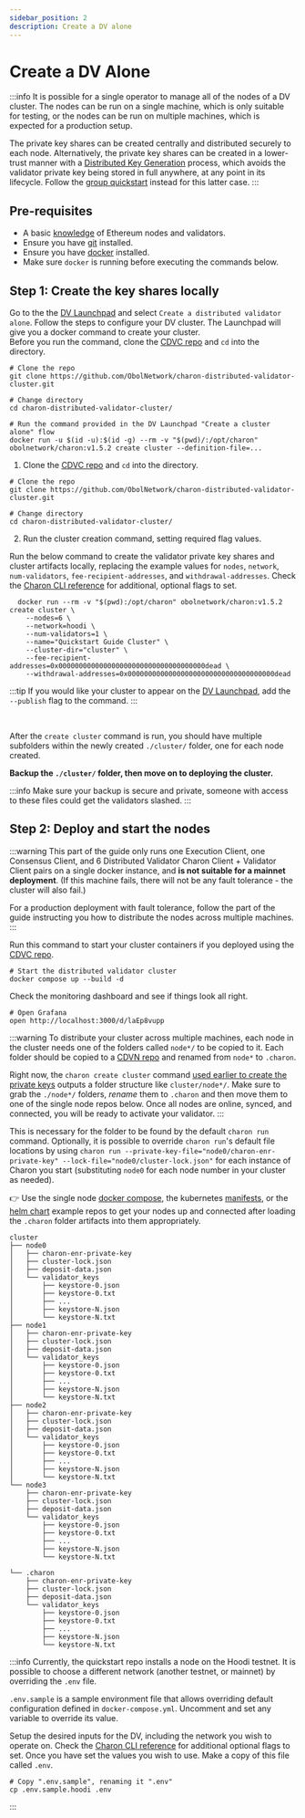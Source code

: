 ```yaml
---
sidebar_position: 2
description: Create a DV alone
---
```


# Create a DV Alone

:::info
It is possible for a single operator to manage all of the nodes of a DV cluster. The nodes can be run on a single machine, which is only suitable for testing, or the nodes can be run on multiple machines, which is expected for a production setup.

The private key shares can be created centrally and distributed securely to each node. Alternatively, the private key shares can be created in a lower-trust manner with a [Distributed Key Generation](../../learn/intro/key-concepts.md#distributed-validator-key-generation-ceremony) process, which avoids the validator private key being stored in full anywhere, at any point in its lifecycle. Follow the [group quickstart](./quickstart_group.mdx) instead for this latter case.
:::

## Pre-requisites
  <ul>
    <li>A basic <a href="https://docs.ethstaker.cc/ethstaker-knowledge-base/" target="_blank">knowledge</a> of Ethereum nodes and validators.</li>
    <li>Ensure you have <a href="https://git-scm.com/downloads" target="_blank">git</a> installed.</li>
    <li>Ensure you have <a href="https://docs.docker.com/engine/install/" target="_blank">docker</a> installed.</li>
    <li>Make sure <code>docker</code> is running before executing the commands below.</li>
  </ul>

## Step 1: Create the key shares locally

<Tabs groupId="Launchpad-other">
  <TabItem value="Launchpad" label="Launchpad" default>
    Go to the the <a href="/docs/dvl/intro#dv-launchpad-links">DV Launchpad</a> and select <code>Create a distributed validator alone</code>. Follow the steps to configure your DV cluster. The Launchpad will give you a docker command to create your cluster. <br/>Before you run the command, clone the <a href="https://github.com/ObolNetwork/charon-distributed-validator-cluster.git">CDVC repo</a> and <code>cd</code> into the directory.

  ```shell
  # Clone the repo
  git clone https://github.com/ObolNetwork/charon-distributed-validator-cluster.git

  # Change directory
  cd charon-distributed-validator-cluster/

  # Run the command provided in the DV Launchpad "Create a cluster alone" flow
  docker run -u $(id -u):$(id -g) --rm -v "$(pwd)/:/opt/charon" obolnetwork/charon:v1.5.2 create cluster --definition-file=...
  ```

  </TabItem>

  <TabItem value="CLI" label="CLI">

1. Clone the <a href="https://github.com/ObolNetwork/charon-distributed-validator-cluster">CDVC repo</a> and <code>cd</code> into the directory.

  ```shell
  # Clone the repo
  git clone https://github.com/ObolNetwork/charon-distributed-validator-cluster.git

  # Change directory
  cd charon-distributed-validator-cluster/
  ```

2. Run the cluster creation command, setting required flag values.

  Run the below command to create the validator private key shares and cluster artifacts locally, replacing the example values for `nodes`, `network`, `num-validators`, `fee-recipient-addresses`,  and `withdrawal-addresses`.
  Check the [Charon CLI reference](../../learn/charon/charon-cli-reference.md#create-a-full-cluster-locally) for additional, optional flags to set.

  ```shell
    docker run --rm -v "$(pwd):/opt/charon" obolnetwork/charon:v1.5.2 create cluster \
      --nodes=6 \
      --network=hoodi \
      --num-validators=1 \
      --name="Quickstart Guide Cluster" \
      --cluster-dir="cluster" \
      --fee-recipient-addresses=0x000000000000000000000000000000000000dead \
      --withdrawal-addresses=0x000000000000000000000000000000000000dead
  ```

:::tip
If you would like your cluster to appear on the [DV Launchpad](../../learn/intro/launchpad.md), add the `--publish` flag to the command.
:::

  </TabItem>
</Tabs>
<br />

After the `create cluster` command is run, you should have multiple subfolders within the newly created `./cluster/` folder, one for each node created.

**Backup the `./cluster/` folder, then move on to deploying the cluster.**

:::info
Make sure your backup is secure and private, someone with access to these files could get the validators slashed.
:::

## Step 2: Deploy and start the nodes

<Tabs groupId="Local nodes-distributed nodes">
  <TabItem value="Run the nodes on a single machine" label="Run the nodes on a single machine" default>

:::warning
This part of the guide only runs one Execution Client, one Consensus Client, and 6 Distributed Validator Charon Client + Validator Client pairs on a single docker instance, and **is not suitable for a mainnet deployment**. (If this machine fails, there will not be any fault tolerance - the cluster will also fail.)

For a production deployment with fault tolerance, follow the part of the guide instructing you how to distribute the nodes across multiple machines.
:::

Run this command to start your cluster containers if you deployed using the [CDVC repo](https://github.com/ObolNetwork/charon-distributed-validator-cluster).

```shell
# Start the distributed validator cluster
docker compose up --build -d
```

Check the monitoring dashboard and see if things look all right.

```shell
# Open Grafana
open http://localhost:3000/d/laEp8vupp
```

  </TabItem>
  <TabItem value="Run the nodes on many machines" label="Run the nodes on multiple machines">

:::warning
To distribute your cluster across multiple machines, each node in the cluster needs one of the folders called `node*/` to be copied to it. Each folder should be copied to a [CDVN repo](https://github.com/ObolNetwork/charon-distributed-validator-node) and renamed from `node*` to `.charon`.

Right now, the `charon create cluster` command [used earlier to create the private keys](./quickstart_alone#step-1-create-the-key-shares-locally) outputs a folder structure like `cluster/node*/`. Make sure to grab the `./node*/` folders, *rename* them to `.charon` and then move them to one of the single node repos below. Once all nodes are online, synced, and connected, you will be ready to activate your validator.
:::

 This is necessary for the folder to be found by the default `charon run` command. Optionally, it is possible to override `charon run`'s default file locations by using `charon run --private-key-file="node0/charon-enr-private-key" --lock-file="node0/cluster-lock.json"` for each instance of Charon you start (substituting `node0` for each node number in your cluster as needed).

 :point_right: Use the single node [docker compose](https://github.com/ObolNetwork/charon-distributed-validator-node), the kubernetes [manifests](https://github.com/ObolNetwork/charon-k8s-distributed-validator-node), or the [helm chart](https://github.com/ObolNetwork/helm-charts) example repos to get your nodes up and connected after loading the `.charon` folder artifacts into them appropriately.
<br />

```log title="Output from create cluster"
cluster
├── node0
│   ├── charon-enr-private-key
│   ├── cluster-lock.json
│   ├── deposit-data.json
│   └── validator_keys
│       ├── keystore-0.json
│       ├── keystore-0.txt
│       ├── ...
│       ├── keystore-N.json
│       └── keystore-N.txt
├── node1
│   ├── charon-enr-private-key
│   ├── cluster-lock.json
│   ├── deposit-data.json
│   └── validator_keys
│       ├── keystore-0.json
│       ├── keystore-0.txt
│       ├── ...
│       ├── keystore-N.json
│       └── keystore-N.txt
├── node2
│   ├── charon-enr-private-key
│   ├── cluster-lock.json
│   ├── deposit-data.json
│   └── validator_keys
│       ├── keystore-0.json
│       ├── keystore-0.txt
│       ├── ...
│       ├── keystore-N.json
│       └── keystore-N.txt
└── node3
    ├── charon-enr-private-key
    ├── cluster-lock.json
    ├── deposit-data.json
    └── validator_keys
        ├── keystore-0.json
        ├── keystore-0.txt
        ├── ...
        ├── keystore-N.json
        └── keystore-N.txt

```

```log title="Folder structure to be placed on each DV node"
└── .charon
    ├── charon-enr-private-key
    ├── cluster-lock.json
    ├── deposit-data.json
    └── validator_keys
        ├── keystore-0.json
        ├── keystore-0.txt
        ├── ...
        ├── keystore-N.json
        └── keystore-N.txt
```

:::info
  Currently, the quickstart repo installs a node on the Hoodi testnet. It is possible to choose a different network (another testnet, or mainnet) by overriding the `.env` file.

  `.env.sample` is a sample environment file that allows overriding default configuration defined in `docker-compose.yml`. Uncomment and set any variable to override its value.

  Setup the desired inputs for the DV, including the network you wish to operate on. Check the [Charon CLI reference](../../learn/charon/charon-cli-reference.md) for additional optional flags to set. Once you have set the values you wish to use. Make a copy of this file called `.env`.

  ```shell
  # Copy ".env.sample", renaming it ".env"
  cp .env.sample.hoodi .env
  ```

:::

  </TabItem>
</Tabs>
